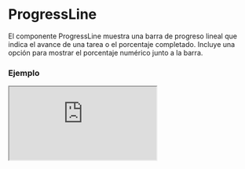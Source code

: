 # ProgressLine

El componente ProgressLine muestra una barra de progreso lineal que indica el avance de una tarea o el porcentaje completado. Incluye una opción para mostrar el porcentaje numérico junto a la barra.


### Ejemplo

<Iframe minHeightIframe="30dvh" src="https://fenextjs-component-storybook.vercel.app/iframe.html?args=&id=progress-progressline--index&viewMode=story" />

### Importación

Para importar el componente ProgressLine, se puede hacer desde fenextjs

```tsx copy
import { ProgressLine } from "fenextjs";
```

### Parámetros

| Parámetro | Tipo | Requerido | Default | Descripcion |
| --------- | ---- | --------- | ------- | ----------- |
| className | string | no | '' | Clase CSS para personalizar el contenedor del componente ProgressLine. |
| p | number | sí | N/A | Valor de progreso representado en la barra, como un número entre 0 y 100. |
| showP | boolean | no | true | Indica si el valor numérico del progreso (`p`) se muestra junto a la barra. |

### Storybook

Para ver el storybook del componente lo puede hacer con este [link](https://fenextjs-component-storybook.vercel.app/?path=/story/progress-progressline--index)

### Usos

- ProgressLine básico

```tsx copy
<ProgressLine p={75} />
```

- ProgressLine con progreso visible

```tsx copy
<ProgressLine p={50} showP={true} />
```

- ProgressLine con clase personalizada

```tsx copy
<ProgressLine p={90} className="mi-clase" />
```

